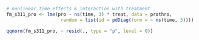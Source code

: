 ```r
# nonlinear time effects & interaction with treatment
fm_s311_pro <- lme(pro ~ ns(time, 3) * treat, data = prothro,
                    random = list(id = pdDiag(form = ~ ns(time, 3))))

qqnorm(fm_s311_pro, ~ resid(., type = "p", level = 0))
```

